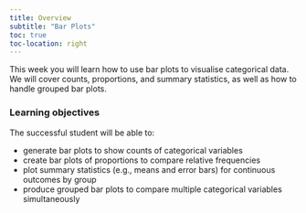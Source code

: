 ```yaml
---
title: Overview
subtitle: "Bar Plots"
toc: true
toc-location: right
---
```


This week you will learn how to use bar plots to visualise categorical data. We will cover counts, proportions, and summary statistics, as well as how to handle grouped bar plots. 

### Learning objectives

The successful student will be able to:

-   generate bar plots to show counts of categorical variables
-   create bar plots of proportions to compare relative frequencies
-   plot summary statistics (e.g., means and error bars) for continuous outcomes by group
-   produce grouped bar plots to compare multiple categorical variables simultaneously

